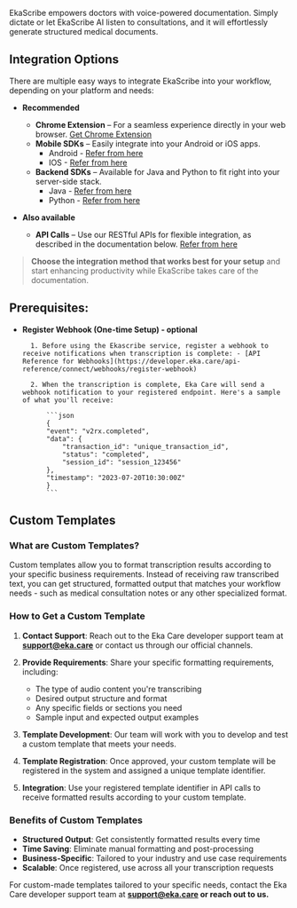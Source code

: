 EkaScribe empowers doctors with voice-powered documentation. Simply dictate or let EkaScribe AI listen to consultations, and it will effortlessly generate structured medical documents.

## Integration Options

There are multiple easy ways to integrate EkaScribe into your workflow, depending on your platform and needs:


- **Recommended**
    - **Chrome Extension** – For a seamless experience directly in your web browser. [Get Chrome Extension](https://chromewebstore.google.com/detail/ekascribe-ai-powered-clin/nncfcjgelepkhpjfkejgkncdfbcfmhom)
    - **Mobile SDKs** – Easily integrate into your Android or iOS apps.
        - Android - [Refer from here](https://developer.eka.care/api-reference/general-tools/medical/voice/SDKs/android-sdk)
        - IOS - [Refer from here](https://developer.eka.care/api-reference/general-tools/medical/voice/SDKs/ios-sdk)
    - **Backend SDKs** – Available for Java and Python to fit right into your server-side stack.
        - Java - [Refer from here](https://developer.eka.care/api-reference/general-tools/medical/voice/SDKs/java-sdk)
        - Python - [Refer from here](https://developer.eka.care/api-reference/general-tools/medical/voice/SDKs/python-sdk)

- **Also available**
    - **API Calls** – Use our RESTful APIs for flexible integration, as described in the documentation below. [Refer from here](https://developer.eka.care/api-reference/general-tools/medical/voice/ekascribe-v2/overview)

> **Choose the integration method that works best for your setup** and start enhancing productivity while EkaScribe takes care of the documentation.


## Prerequisites:
- **Register Webhook (One-time Setup) - optional**

        1. Before using the Ekascribe service, register a webhook to receive notifications when transcription is complete: - [API Reference for Webhooks](https://developer.eka.care/api-reference/connect/webhooks/register-webhook)

        2. When the transcription is complete, Eka Care will send a webhook notification to your registered endpoint. Here's a sample of what you'll receive:

            ```json
            {
            "event": "v2rx.completed",
            "data": {
                "transaction_id": "unique_transaction_id",
                "status": "completed",
                "session_id": "session_123456"
            },
            "timestamp": "2023-07-20T10:30:00Z"
            }
            ```


## Custom Templates

### What are Custom Templates?
Custom templates allow you to format transcription results according to your specific business requirements. Instead of receiving raw transcribed text, you can get structured, formatted output that matches your workflow needs - such as medical consultation notes or any other specialized format.

### How to Get a Custom Template

1. **Contact Support**: Reach out to the Eka Care developer support team at **support@eka.care** or contact us through our official channels.

2. **Provide Requirements**: Share your specific formatting requirements, including:
   - The type of audio content you're transcribing
   - Desired output structure and format
   - Any specific fields or sections you need
   - Sample input and expected output examples

3. **Template Development**: Our team will work with you to develop and test a custom template that meets your needs.

4. **Template Registration**: Once approved, your custom template will be registered in the system and assigned a unique template identifier.

5. **Integration**: Use your registered template identifier in API calls to receive formatted results according to your custom template.

### Benefits of Custom Templates
- **Structured Output**: Get consistently formatted results every time
- **Time Saving**: Eliminate manual formatting and post-processing
- **Business-Specific**: Tailored to your industry and use case requirements
- **Scalable**: Once registered, use across all your transcription requests

For custom-made templates tailored to your specific needs, contact the Eka Care developer support team at **support@eka.care or reach out to us.**

